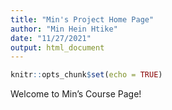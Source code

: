 ```yaml
---
title: "Min's Project Home Page"
author: "Min Hein Htike"
date: "11/27/2021"
output: html_document
---
```


```r
knitr::opts_chunk$set(echo = TRUE)
```

Welcome to Min's Course Page!